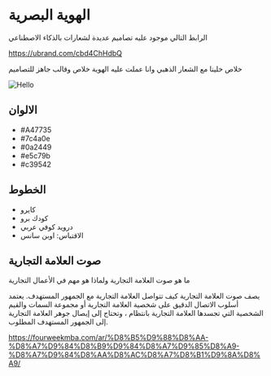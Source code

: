 # الهوية البصرية

الرابط التالي موجود عليه تصاميم عديدة لشعارات بالذكاء الاصطناعي

https://ubrand.com/cbd4ChHdbQ

خلاص خلينا مع الشعار الذهبي وانا عملت عليه الهوية خلاص وقالب جاهز للتصاميم



<Image src="/imgs/Standard template for social media posts.png" alt="Hello" width={500} height={500} />

## الالوان

- #A47735
- #7c4a0e
- #0a2449
- #e5c79b
- #c39542

## الخطوط

- كايرو
- كودك برو
- درويد كوفي عربي
- الاقتباس: اوبن سانس

## صوت العلامة التجارية

ما هو صوت العلامة التجارية ولماذا هو مهم في الأعمال التجارية

يصف صوت العلامة التجارية كيف تتواصل العلامة التجارية مع الجمهور المستهدف. يعتمد أسلوب الاتصال الدقيق على شخصية العلامة التجارية أو مجموعة السمات والقيم الشخصية التي تجسدها العلامة التجارية بانتظام ، وتحتاج إلى إيصال جوهر العلامة التجارية إلى الجمهور المستهدف المطلوب.

https://fourweekmba.com/ar/%D8%B5%D9%88%D8%AA-%D8%A7%D9%84%D8%B9%D9%84%D8%A7%D9%85%D8%A9-%D8%A7%D9%84%D8%AA%D8%AC%D8%A7%D8%B1%D9%8A%D8%A9/



